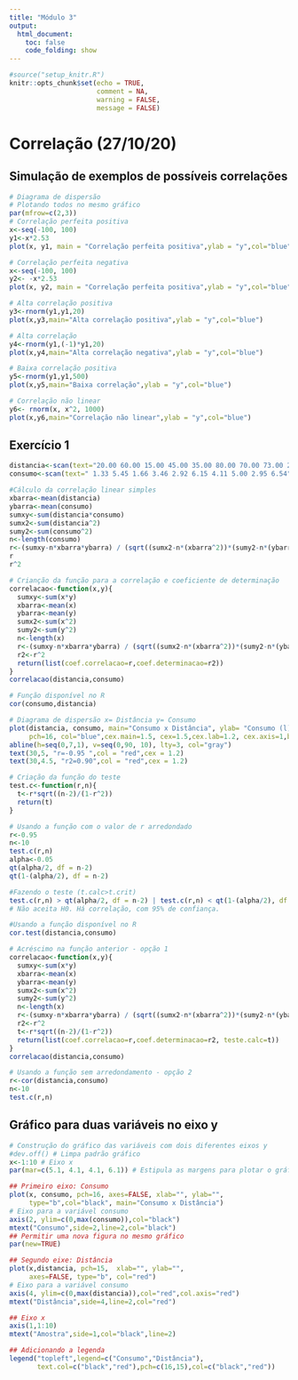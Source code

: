 ```yaml
---
title: "Módulo 3"
output:
  html_document:
    toc: false
    code_folding: show
---
```


```r
#source("setup_knitr.R")
knitr::opts_chunk$set(echo = TRUE,
                      comment = NA,
                      warning = FALSE,
                      message = FALSE)
```

# Correlação (27/10/20)

## Simulação de exemplos de possíveis correlações


```r
# Diagrama de dispersão
# Plotando todos no mesmo gráfico
par(mfrow=c(2,3))
# Correlação perfeita positiva
x<-seq(-100, 100)
y1<-x*2.53
plot(x, y1, main = "Correlação perfeita positiva",ylab = "y",col="blue")

# Correlação perfeita negativa
x<-seq(-100, 100)
y2<- -x*2.53
plot(x, y2, main = "Correlação perfeita positiva",ylab = "y",col="blue")

# Alta correlação positiva
y3<-rnorm(y1,y1,20)
plot(x,y3,main="Alta correlação positiva",ylab = "y",col="blue")

# Alta correlação
y4<-rnorm(y1,(-1)*y1,20)
plot(x,y4,main="Alta correlação negativa",ylab = "y",col="blue")

# Baixa correlação positiva
y5<-rnorm(y1,y1,500)
plot(x,y5,main="Baixa correlação",ylab = "y",col="blue")

# Correlação não linear
y6<- rnorm(x, x^2, 1000)
plot(x,y6,main="Correlação não linear",ylab = "y",col="blue")

```

## Exercício 1

```r
distancia<-scan(text="20.00 60.00 15.00 45.00 35.00 80.00 70.00 73.00 28.00 85.00")
consumo<-scan(text=" 1.33 5.45 1.66 3.46 2.92 6.15 4.11 5.00 2.95 6.54")

#Cálculo da correlação linear simples
xbarra<-mean(distancia)
ybarra<-mean(consumo)
sumxy<-sum(distancia*consumo)
sumx2<-sum(distancia^2)
sumy2<-sum(consumo^2)
n<-length(consumo)
r<-(sumxy-n*xbarra*ybarra) / (sqrt((sumx2-n*(xbarra^2))*(sumy2-n*(ybarra^2))))
r
r^2

```

```r
# Crianção da função para a correlação e coeficiente de determinação
correlacao<-function(x,y){
  sumxy<-sum(x*y)
  xbarra<-mean(x)
  ybarra<-mean(y)
  sumx2<-sum(x^2)
  sumy2<-sum(y^2)
  n<-length(x)
  r<-(sumxy-n*xbarra*ybarra) / (sqrt((sumx2-n*(xbarra^2))*(sumy2-n*(ybarra^2))))
  r2<-r^2
  return(list(coef.correlacao=r,coef.determinacao=r2))
}
correlacao(distancia,consumo)

```


```r
# Função disponível no R
cor(consumo,distancia)

```


```r
# Diagrama de dispersão x= Distância y= Consumo
plot(distancia, consumo, main="Consumo x Distância", ylab= "Consumo (l)", xlab="Distância (km)",
     pch=16, col="blue",cex.main=1.5, cex=1.5,cex.lab=1.2, cex.axis=1,bty="l")
abline(h=seq(0,7,1), v=seq(0,90, 10), lty=3, col="gray")
text(30,5, "r=-0.95 ",col = "red",cex = 1.2)
text(30,4.5, "r2=0.90",col = "red",cex = 1.2)

```

```r
# Criação da função do teste
test.c<-function(r,n){
  t<-r*sqrt((n-2)/(1-r^2))
  return(t)
}

```


```r
# Usando a função com o valor de r arredondado
r<-0.95
n<-10
test.c(r,n)
alpha<-0.05
qt(alpha/2, df = n-2)
qt(1-(alpha/2), df = n-2)

```


```r
#Fazendo o teste (t.calc>t.crit)
test.c(r,n) > qt(alpha/2, df = n-2) | test.c(r,n) < qt(1-(alpha/2), df = n-2) 
# Não aceita H0. Há correlação, com 95% de confiança.

```




```r
#Usando a função disponível no R
cor.test(distancia,consumo)

```


```r
# Acréscimo na função anterior - opção 1
correlacao<-function(x,y){
  sumxy<-sum(x*y)
  xbarra<-mean(x)
  ybarra<-mean(y)
  sumx2<-sum(x^2)
  sumy2<-sum(y^2)
  n<-length(x)
  r<-(sumxy-n*xbarra*ybarra) / (sqrt((sumx2-n*(xbarra^2))*(sumy2-n*(ybarra^2))))
  r2<-r^2
  t<-r*sqrt((n-2)/(1-r^2))
  return(list(coef.correlacao=r,coef.determinacao=r2, teste.calc=t))
}
correlacao(distancia,consumo)

```


```r
# Usando a função sem arredondamento - opção 2
r<-cor(distancia,consumo)
n<-10
test.c(r,n)

```


## Gráfico para duas variáveis no eixo y


```r
# Construção do gráfico das variáveis com dois diferentes eixos y
#dev.off() # Limpa padrão gráfico
x<-1:10 # Eixo x
par(mar=c(5.1, 4.1, 4.1, 6.1)) # Estipula as margens para plotar o gráfico

## Primeiro eixo: Consumo
plot(x, consumo, pch=16, axes=FALSE, xlab="", ylab="", 
     type="b",col="black", main="Consumo x Distância")
# Eixo para a variável consumo
axis(2, ylim=c(0,max(consumo)),col="black") 
mtext("Consumo",side=2,line=2,col="black")
## Permitir uma nova figura no mesmo gráfico
par(new=TRUE)

## Segundo eixe: Distância
plot(x,distancia, pch=15,  xlab="", ylab="", 
     axes=FALSE, type="b", col="red")
# Eixo para a variável consumo
axis(4, ylim=c(0,max(distancia)),col="red",col.axis="red") 
mtext("Distância",side=4,line=2,col="red")

## Eixo x
axis(1,1:10)
mtext("Amostra",side=1,col="black",line=2)  

## Adicionando a legenda
legend("topleft",legend=c("Consumo","Distância"),
       text.col=c("black","red"),pch=c(16,15),col=c("black","red"))

```

